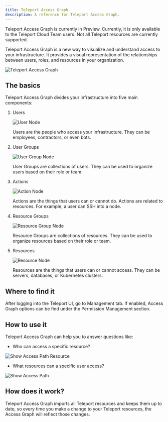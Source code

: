 ```yaml
---
title: Teleport Access Graph
description: A reference for Teleport Access Graph.
---
```


<Admonition type="tip" title="Preview">
  Teleport Access Graph is currently in Preview. Currently, it is only available
  to the Teleport Cloud Team users. Not all Teleport resources are currently
  supported.
</Admonition>

Teleport Access Graph is a new way to visualize and understand access to your
infrastructure. It provides a visual representation of the relationships between
users, roles, and resources in your organization.

![Teleport Access Graph](../img/access-graph/main-view.png)

## The basics

Teleport Access Graph divides your infrastructure into five main components:

1. Users

    ![User Node](../img/access-graph/user-node.png)

    Users are the people who access your infrastructure. They can be employees,
    contractors, or even bots.

2. User Groups

    ![User Group Node](../img/access-graph/user-group-node.png)

    User Groups are collections of users. They can be used to organize users
    based on their role or team.

3. Actions

    ![Action Node](../img/access-graph/allow-action-node.png)

    Actions are the things that users can or cannot do. Actions are related to
    resources. For example, a user can SSH into a node.

4. Resource Groups

    ![Resource Group Node](../img/access-graph/resource-group-node.png)

    Resource Groups are collections of resources. They can be used to organize
    resources based on their role or team.

5. Resources

    ![Resource Node](../img/access-graph/resource-node.png)

    Resources are the things that users can or cannot access. They can be
    servers, databases, or Kubernetes clusters.

## Where to find it

After logging into the Teleport UI, go to Management tab. If enabled, Access Graph options can be find
under the Permission Management section.

## How to use it

Teleport Access Graph can help you to answer questions like:

- Who can access a specific resource?

![Show Access Path Resource](../img/access-graph/show-access-path-resource.gif)

- What resources can a specific user access?

![Show Access Path](../img/access-graph/show-access-path.gif)


## How does it work?

Teleport Access Graph imports all Teleport resources and keeps them up to date, so every time you make a change
to your Teleport resources, the Access Graph will reflect those changes.
